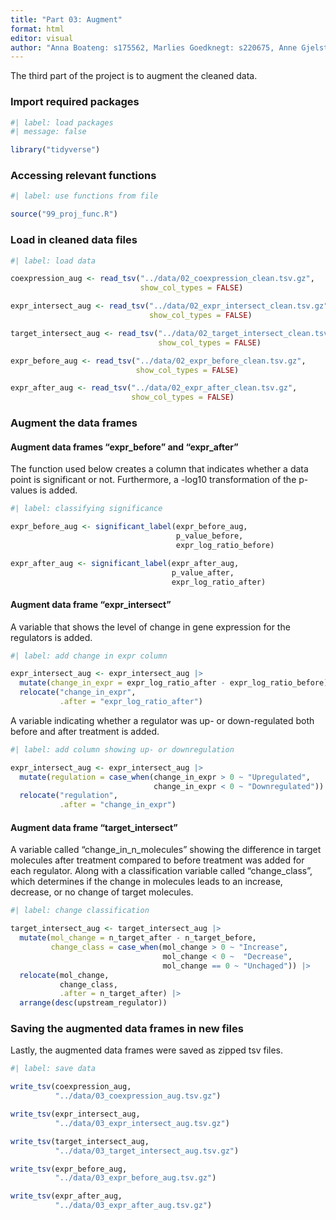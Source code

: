 ```yaml
---
title: "Part 03: Augment"
format: html
editor: visual
author: "Anna Boateng: s175562, Marlies Goedknegt: s220675, Anne Gjelstrup: s194530, Katja Jagd: s185395, Olivia Ronnenberg: s183359"
---
```


The third part of the project is to augment the cleaned data.

### Import required packages

```r
#| label: load packages
#| message: false

library("tidyverse")
```

### Accessing relevant functions

```r
#| label: use functions from file

source("99_proj_func.R")
```

### Load in cleaned data files

```r
#| label: load data

coexpression_aug <- read_tsv("../data/02_coexpression_clean.tsv.gz",
                             show_col_types = FALSE)

expr_intersect_aug <- read_tsv("../data/02_expr_intersect_clean.tsv.gz",
                               show_col_types = FALSE)

target_intersect_aug <- read_tsv("../data/02_target_intersect_clean.tsv.gz",
                                 show_col_types = FALSE)

expr_before_aug <- read_tsv("../data/02_expr_before_clean.tsv.gz",
                            show_col_types = FALSE)

expr_after_aug <- read_tsv("../data/02_expr_after_clean.tsv.gz",
                           show_col_types = FALSE)
```

### Augment the data frames

#### Augment data frames "expr_before" and "expr_after"

The function used below creates a column that indicates whether a data point is significant or not. Furthermore, a -log10 transformation of the p-values is added.

```r
#| label: classifying significance

expr_before_aug <- significant_label(expr_before_aug,
                                     p_value_before,
                                     expr_log_ratio_before)

expr_after_aug <- significant_label(expr_after_aug,
                                    p_value_after,
                                    expr_log_ratio_after) 
```

#### Augment data frame "expr_intersect" 

A variable that shows the level of change in gene expression for the regulators is added.

```r
#| label: add change in expr column 

expr_intersect_aug <- expr_intersect_aug |>
  mutate(change_in_expr = expr_log_ratio_after - expr_log_ratio_before) |> 
  relocate("change_in_expr",
           .after = "expr_log_ratio_after")
```

A variable indicating whether a regulator was up- or down-regulated both before and after treatment is added.

```r
#| label: add column showing up- or downregulation 

expr_intersect_aug <- expr_intersect_aug |>
  mutate(regulation = case_when(change_in_expr > 0 ~ "Upregulated",
                                change_in_expr < 0 ~ "Downregulated")) |> 
  relocate("regulation",
           .after = "change_in_expr")
```

#### Augment data frame "target_intersect"

A variable called "change_in_n_molecules" showing the difference in target molecules after treatment compared to before treatment was added for each regulator. Along with a classification variable called "change_class", which determines if the change in molecules leads to an increase, decrease, or no change of target molecules.

```r
#| label: change classification

target_intersect_aug <- target_intersect_aug |> 
  mutate(mol_change = n_target_after - n_target_before,
         change_class = case_when(mol_change > 0 ~ "Increase",
                                  mol_change < 0 ~  "Decrease",
                                  mol_change == 0 ~ "Unchaged")) |> 
  relocate(mol_change, 
           change_class,
           .after = n_target_after) |> 
  arrange(desc(upstream_regulator)) 
```

### Saving the augmented data frames in new files

Lastly, the augmented data frames were saved as zipped tsv files.

```r
#| label: save data

write_tsv(coexpression_aug,
          "../data/03_coexpression_aug.tsv.gz")

write_tsv(expr_intersect_aug,
          "../data/03_expr_intersect_aug.tsv.gz")

write_tsv(target_intersect_aug,
          "../data/03_target_intersect_aug.tsv.gz")

write_tsv(expr_before_aug,
          "../data/03_expr_before_aug.tsv.gz")

write_tsv(expr_after_aug,
          "../data/03_expr_after_aug.tsv.gz")
```
